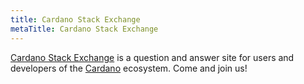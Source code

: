 ```yaml
---
title: Cardano Stack Exchange
metaTitle: Cardano Stack Exchange
---
```


[Cardano Stack Exchange](https://cardano.stackexchange.com/) is a question and answer site for users and developers of the [Cardano](https://cardano.org/) ecosystem. Come and join us!

